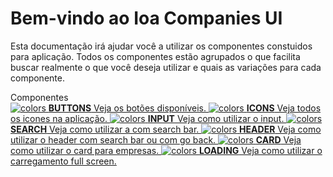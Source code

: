 
<Meta title='Introduction' />

<style>{`
  .subheading {
    --mediumdark: '#999999';
    font-weight: 900;
    font-size: 13px;
    color: #999;
    letter-spacing: 6px;
    line-height: 24px;
    text-transform: uppercase;
    margin-bottom: 12px;
    margin-top: 40px;
  }

  .link-list {
    display: grid;
    grid-template-columns: 1fr;
    grid-template-rows: 1fr 1fr;
    row-gap: 10px;
  }

  @media (min-width: 620px) {
    .link-list {
      row-gap: 20px;
      column-gap: 20px;
      grid-template-columns: 1fr 1fr;
    }
  }

  @media all and (-ms-high-contrast:none) {
  .link-list {
      display: -ms-grid;
      -ms-grid-columns: 1fr 1fr;
      -ms-grid-rows: 1fr 1fr;
    }
  }

  .link-item {
    display: block;
    padding: 20px 30px 20px 15px;
    border: 1px solid #00000010;
    border-radius: 5px;
    transition: background 150ms ease-out, border 150ms ease-out, transform 150ms ease-out;
    color: #333333;
    display: flex;
    align-items: flex-start;
  }

  .link-item:hover {
    border-color: #1EA7FD50;
    transform: translate3d(0, -3px, 0);
    box-shadow: rgba(0, 0, 0, 0.08) 0 3px 10px 0;
  }

  .link-item:active {
    border-color: #1EA7FD;
    transform: translate3d(0, 0, 0);
  }

  .link-item strong {
    font-weight: 700;
    display: block;
    margin-bottom: 2px;
  }
  
  .link-item img {
    height: 40px;
    width: 40px;
    margin-right: 15px;
    flex: none;
  }

  .link-item span {
    font-size: 14px;
    line-height: 20px;
  }

  .tip {
    display: inline-block;
    border-radius: 1em;
    font-size: 11px;
    line-height: 12px;
    font-weight: 700;
    background: #E7FDD8;
    color: #66BF3C;
    padding: 4px 12px;
    margin-right: 10px;
    vertical-align: top;
  }

  .tip-wrapper {
    font-size: 13px;
    line-height: 20px;
    margin-top: 40px;
    margin-bottom: 40px;
  }

  .tip-wrapper code {
    font-size: 12px;
    display: inline-block;
  }

  
`}</style>

# Bem-vindo ao Ioa Companies UI

Esta documentação irá ajudar você a utilizar os componentes constuidos para aplicação.
Todos os componentes estão agrupados o que facilita buscar realmente o que você deseja
utilizar e quais as variações para cada componente.

<div className='subheading'>Componentes</div>
<div className='link-list'>
<a className='link-item' href='/story/ui-button--raised-button'>
  <img src={Colors} alt='colors' />
  <span>
    <strong>BUTTONS</strong>
    Veja os botões disponíveis.
  </span>
</a>

<a className='link-item' href='/story/ui-icon--icon'>
  <img src={Colors} alt='colors' />
  <span>
    <strong>ICONS</strong>
    Veja todos os icones na aplicação.
  </span>
</a>

<a className='link-item' href='/story/ui-input--input'>
  <img src={Colors} alt='colors' />
  <span>
    <strong>INPUT</strong>
    Veja como utilizar o input.
  </span>
</a>

<a className='link-item' href='/story/ui-searchbar--search-bar'>
  <img src={Colors} alt='colors' />
  <span>
    <strong>SEARCH</strong>
    Veja como utilizar a com search bar.
  </span>
</a>

<a className='link-item' href='/story/ui-header--header'>
  <img src={Colors} alt='colors' />
  <span>
    <strong>HEADER</strong>
    Veja como utilizar o header com search bar ou com go back.
  </span>
</a>

<a className='link-item' href='/story/ui-card--card'>
  <img src={Colors} alt='colors' />
  <span>
    <strong>CARD</strong>
    Veja como utilizar o card para empresas.
  </span>
</a>

<a className='link-item' href='/story/ui-loading--loading'>
  <img src={Colors} alt='colors' />
  <span>
    <strong>LOADING</strong>
    Veja como utilizar o carregamento full screen.
  </span>
</a>
</div>
